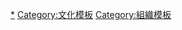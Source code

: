 {{template category}}

[[Category:文化组织|*]]
[[Category:文化模板|Category:文化模板]]
[[Category:組織模板|Category:組織模板]]